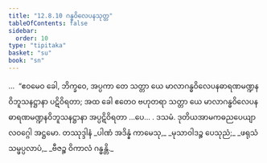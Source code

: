 ```yaml
---
title: "12.8.10 ဂန္ဓဝိလေပနသုတ္တ"
tableOfContents: false
sidebar:
  order: 10
type: "tipitaka"
basket: "su"
book: "sn"
---
```



<DynamicBreadcrumb />

<Division number="1150" book="sn" e="ch" v="18" p="451">

<Paragraph number="2477" book="sn">
…  “ဧဝမေဝ ခေါ, ဘိက္ခဝေ, အပ္ပကာ တေ သတ္တာ ယေ မာလာဂန္ဓဝိလေပနဓာရဏမဏ္ဍနဝိဘူသနဋ္ဌာနာ ပဋိဝိရတာ; အထ ခေါ ဧတေဝ ဗဟုတရာ သတ္တာ ယေ မာလာဂန္ဓဝိလေပနဓာရဏမဏ္ဍနဝိဘူသနဋ္ဌာနာ အပ္ပဋိဝိရတာ …ပေ… .

</Paragraph>
</Division>

<Paragraph number="2478" type="center" book="sn">
ဒသမံ.



</Paragraph>

<Paragraph number="2479" type="center" book="sn">
ဒုတိယအာမကဓညပေယျာလဝဂ္ဂေါ အဋ္ဌမော.



</Paragraph>

<Paragraph number="2480" type="center" book="sn">
တဿုဒ္ဒါနံ


</Paragraph>

<Paragraph number="2481" type="verses" book="sn">
_ပါဏံ အဒိန္နံ ကာမေသု,_  
_မုသာဝါဒဉ္စ ပေသုညံ;_  
_ဖရုသံ သမ္ဖပ္ပလာပံ,_  
_ဗီဇဉ္စ ဝိကာလံ ဂန္ဓန္တိ._
</Paragraph>